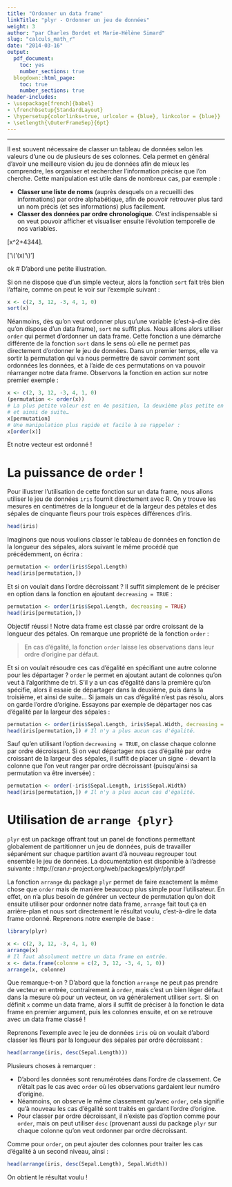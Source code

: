 ```yaml
---
title: "Ordonner un data frame"
linkTitle: "plyr - Ordonner un jeu de données"
weight: 3
author: "par Charles Bordet et Marie-Hélène Simard"
slug: "calculs_math_r"
date: "2014-03-16"
output:
  pdf_document:
    toc: yes
    number_sections: true
  blogdown::html_page:
    toc: true
    number_sections: true
header-includes:
- \usepackage[french]{babel}
- \frenchbsetup{StandardLayout}
- \hypersetup{colorlinks=true, urlcolor = {blue}, linkcolor = {blue}}
- \setlength{\OuterFrameSep}{6pt}
---
```


***





Il est souvent nécessaire de classer un tableau de données selon les valeurs d'une ou de plusieurs de ses colonnes. Cela permet en général d'avoir une meilleure vision du jeu de données afin de mieux les comprendre, les organiser et rechercher l'information précise que l'on cherche. Cette manipulation est utile dans de nombreux cas, par exemple :

* **Classer une liste de noms** (auprès desquels on a recueilli des informations) par ordre alphabétique, afin de pouvoir retrouver plus tard un nom précis (et ses informations) plus facilement.
* **Classer des données par ordre chronologique**. C'est indispensable si on veut pouvoir afficher et visualiser ensuite l'évolution temporelle de nos variables.



\[x^2+4344\].

['\\('\sin(x)'\\)']

ok
# D'abord une petite illustration.

Si on ne dispose que d'un simple vecteur, alors la fonction ``` sort ``` fait très bien l'affaire, comme on peut le voir sur l'exemple suivant :

```r
x <- c(2, 3, 12, -3, 4, 1, 0)
sort(x)
```

Néanmoins, dès qu'on veut ordonner plus qu'une variable (c'est-à-dire dès qu'on dispose d'un data frame), ``` sort ``` ne suffit plus. Nous allons alors utiliser ``` order ``` qui permet d'ordonner un data frame. Cette fonction a une démarche différente de la fonction ``` sort ``` dans le sens où elle ne permet pas directement d'ordonner le jeu de données. Dans un premier temps, elle va sortir la permutation qui va nous permettre de savoir *comment* sont ordonnées les données, et à l'aide de ces permutations on va pouvoir réarranger notre data frame. Observons la fonction en action sur notre premier exemple :

```r
x <- c(2, 3, 12, -3, 4, 1, 0)
(permutation <- order(x))
# La plus petite valeur est en 4e position, la deuxième plus petite en 7e position, 
# et ainsi de suite…
x[permutation]
# Une manipulation plus rapide et facile à se rappeler :
x[order(x)]
```

Et notre vecteur est ordonné ! 

# La puissance de ``` order ``` !

Pour illustrer l'utilisation de cette fonction sur un data frame, nous allons utiliser le jeu de données ``` iris ``` fournit directement avec R. On y trouve les mesures en centimètres de la longueur et de la largeur des pétales et des sépales de cinquante fleurs pour trois espèces différences d'iris.

```r
head(iris)
```

Imaginons que nous voulions classer le tableau de données en fonction de la longueur des sépales, alors suivant le même procédé que précédemment, on écrira :

```r
permutation <- order(iris$Sepal.Length)
head(iris[permutation,])
```

Et si on voulait dans l'ordre décroissant ? Il suffit simplement de le préciser en option dans la fonction en ajoutant ``` decreasing = TRUE ``` :

```r
permutation <- order(iris$Sepal.Length, decreasing = TRUE)
head(iris[permutation,])
```


Objectif réussi ! Notre data frame est classé par ordre croissant de la longueur des pétales. On remarque une propriété de la fonction ``` order ``` :

> En cas d'égalité, la fonction ``` order ``` laisse les observations dans leur ordre d'origine par défaut. 

Et si on voulait résoudre ces cas d'égalité en spécifiant une autre colonne pour les départager ? ``` order ``` le permet en ajoutant autant de colonnes qu'on veut à l'algorithme de tri. S'il y a un cas d'égalité dans la première qu'on spécifie, alors il essaie de départager dans la deuxième, puis dans la troisième, et ainsi de suite… Si jamais un cas d'égalité n'est pas résolu, alors on garde l'ordre d'origine. Essayons par exemple de départager nos cas d'égalité par la largeur des sépales :

```r
permutation <- order(iris$Sepal.Length, iris$Sepal.Width, decreasing = TRUE)
head(iris[permutation,]) # Il n'y a plus aucun cas d'égalité.
```

Sauf qu'en utilisant l'option ``` decreasing = TRUE ```, on classe chaque colonne par ordre décroissant. Si on veut départager nos cas d'égalité par ordre croissant de la largeur des sépales, il suffit de placer un signe ``` - ``` devant la colonne que l'on veut ranger par ordre décroissant (puisqu'ainsi sa permutation va être inversée) :

```r
permutation <- order(-iris$Sepal.Length, iris$Sepal.Width)
head(iris[permutation,]) # Il n'y a plus aucun cas d'égalité.
```

# Utilisation de ``` arrange {plyr} ```

``` plyr ``` est un package offrant tout un panel de fonctions permettant globalement de partitionner un jeu de données, puis de travailler séparément sur chaque partition avant d'à nouveau regrouper tout ensemble le jeu de données. La documentation est disponible à l'adresse suivante : http://cran.r-project.org/web/packages/plyr/plyr.pdf

La fonction ``` arrange ``` du package ``` plyr ``` permet de faire exactement la même chose que ``` order ``` mais de manière beaucoup plus simple pour l'utilisateur. En effet, on n'a plus besoin de générer un vecteur de permutation qu'on doit ensuite utiliser pour ordonner notre data frame, ``` arrange ``` fait tout ça en arrière-plan et nous sort directement le résultat voulu, c'est-à-dire le data frame ordonné. Reprenons notre exemple de base :

```r
library(plyr)
```
```r
x <- c(2, 3, 12, -3, 4, 1, 0)
arrange(x)
# Il faut absolument mettre un data frame en entrée.
x <- data.frame(colonne = c(2, 3, 12, -3, 4, 1, 0))
arrange(x, colonne)
```

Que remarque-t-on ? D'abord que la fonction ``` arrange ``` ne peut pas prendre de vecteur en entrée, contrairement à ``` order ```, mais c'est un bien léger défaut dans la mesure où pour un vecteur, on va généralement utiliser ``` sort ```. Si on définit ``` x ``` comme un data frame, alors il suffit de préciser à la fonction le data frame en premier argument, puis les colonnes ensuite, et on se retrouve avec un data frame classé !

Reprenons l'exemple avec le jeu de données ``` iris ``` où on voulait d'abord classer les fleurs par la longueur des sépales par ordre décroissant :

```r
head(arrange(iris, desc(Sepal.Length)))
```

Plusieurs choses à remarquer :

* D'abord les données sont renumérotées dans l'ordre de classement. Ce n'était pas le cas avec ``` order ``` où les observations gardaient leur numéro d'origine.
* Néanmoins, on observe le même classement qu'avec ``` order ```, cela signifie qu'à nouveau les cas d'égalité sont traités en gardant l'ordre d'origine.
* Pour classer par ordre décroissant, il n'existe pas d'option comme pour ``` order ```, mais on peut utiliser ``` desc ``` (provenant aussi du package ``` plyr ``` sur chaque colonne qu'on veut ordonner par ordre décroissant. 

Comme pour ``` order ```, on peut ajouter des colonnes pour traiter les cas d'égalité à un second niveau, ainsi :

```r
head(arrange(iris, desc(Sepal.Length), Sepal.Width))
```

On obtient le résultat voulu !